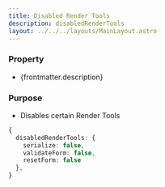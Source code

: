 ```yaml
---
title: Disabled Render Tools
description: disabledRenderTools
layout: ../../../layouts/MainLayout.astro
---
```


### Property

- {frontmatter.description}

### Purpose

- Disables certain Render Tools

```ts
{
  disabledRenderTools: {
    serialize: false,
    validateForm: false,
    resetForm: false
  },
}
```
